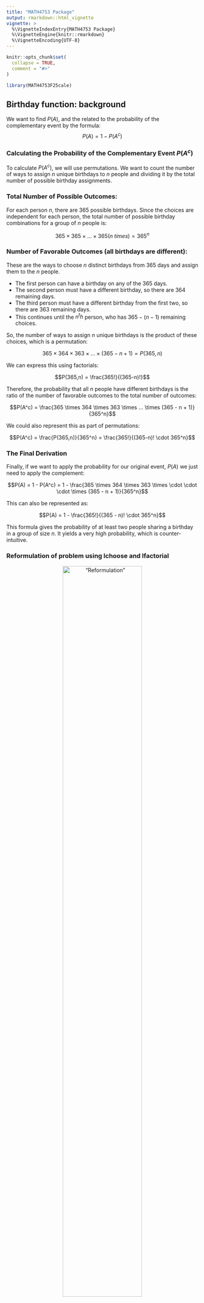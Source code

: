 ```yaml
---
title: "MATH4753 Package"
output: rmarkdown::html_vignette
vignette: >
  %\VignetteIndexEntry{MATH4753 Package}
  %\VignetteEngine{knitr::rmarkdown}
  %\VignetteEncoding{UTF-8}
---
```


```r
knitr::opts_chunk$set(
  collapse = TRUE,
  comment = "#>"
)
```

```r
library(MATH4753F25cale)
```

## Birthday function: background

We want to find $P(A)$, and the related to the probability of the complementary event by the formula:
$$P(A) = 1 - P(A^c)$$

### Calculating the Probability of the Complementary Event $P(A^c)$

To calculate $P(A^c)$, we will use permutations. We want to count the number of ways to assign $n$ unique birthdays to $n$ people and dividing it by the total number of possible birthday assignments.

### Total Number of Possible Outcomes:

For each person $n$, there are 365 possible birthdays. Since the choices are independent for each person, the total number of possible birthday combinations for a group of $n$ people is:

$$365 \times 365 \times ... \times 365 (n\  times) = 365^n$$

### Number of Favorable Outcomes (all birthdays are different):

These are the ways to choose $n$ distinct birthdays from 365 days and assign them to the $n$ people.

- The first person can have a birthday on any of the 365 days.
- The second person must have a different birthday, so there are 364 remaining days.
- The third person must have a different birthday from the first two, so there are 363 remaining days.
- This continues until the $n^th$ person, who has $365 - (n - 1)$ remaining choices.

So, the number of ways to assign $n$ unique birthdays is the product of these choices, which is a permutation:

$$365 \times 364 \times 363 \times ... \times (365 - n + 1) = P(365, n)$$

We can express this using factorials:

$$P(365,n) = \frac{365!}{(365-n)!}$$

Therefore, the probability that all $n$ people have different birthdays is the ratio of the number of favorable outcomes to the total number of outcomes: 

$$P(A^c) = \frac{365 \times 364 \times 363 \times ... \times (365 - n + 1)}{365^n}$$

We could also represent this as part of permutations:

$$P(A^c) = \frac{P(365,n)}{365^n} = \frac{365!}{(365-n)! \cdot 365^n}$$

### The Final Derivation

Finally, if we want to apply the probability for our original event, $P(A)$ we just need to apply the complement:

$$P(A) = 1 - P(A^c) = 1 - \frac{365 \times 364 \times 363 \times \cdot \cdot \cdot \times (365 - n + 1)}{365^n}$$

This can also be represented as:

$$P(A) = 1 - \frac{365!}{(365 - n)! \cdot 365^n}$$

This formula gives the probability of at least two people sharing a birthday in a group of size $n$. It yields a very high probability, which is counter-intuitive.

### Reformulation of problem using lchoose and lfactorial

<center>
!["Reformulation"](images/birthdayalgebra.png){width="70%"}
</center

### Running the Birthday Function:

birthday(n = 20:25) ->

```r
birthday(n = 20:25) 
```
